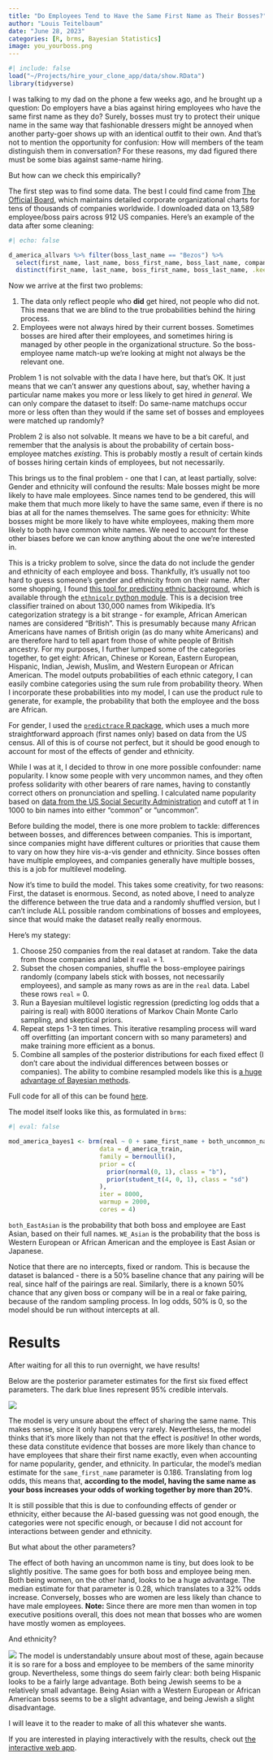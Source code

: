 ```yaml
---
title: "Do Employees Tend to Have the Same First Name as Their Bosses?"
author: "Louis Teitelbaum"
date: "June 28, 2023"
categories: [R, brms, Bayesian Statistics]
image: you_yourboss.png
---
```


```r
#| include: false
load("~/Projects/hire_your_clone_app/data/show.RData")
library(tidyverse)
```

I was talking to my dad on the phone a few weeks ago, and he brought up a question: Do employers have a bias against hiring employees who have the same first name as they do? Surely, bosses must try to protect their unique name in the same way that fashionable dressers might be annoyed when another party-goer shows up with an identical outfit to their own. And that's not to mention the opportunity for confusion: How will members of the team distinguish them in conversation? For these reasons, my dad figured there must be some bias against same-name hiring.

But how can we check this empirically?

The first step was to find some data. The best I could find came from [The Official Board](www.theofficialboard.com), which maintains detailed corporate organizational charts for tens of thousands of companies worldwide. I downloaded data on 13,589 employee/boss pairs across 912 US companies. Here's an example of the data after some cleaning:

```r
#| echo: false

d_america_allvars %>% filter(boss_last_name == "Bezos") %>% 
  select(first_name, last_name, boss_first_name, boss_last_name, company) %>% 
  distinct(first_name, last_name, boss_first_name, boss_last_name, .keep_all = TRUE)
```

Now we arrive at the first two problems:

1.  The data only reflect people who **did** get hired, not people who did not. This means that we are blind to the true probabilities behind the hiring process.
2.  Employees were not always hired by their current bosses. Sometimes bosses are hired after their employees, and sometimes hiring is managed by other people in the organizational structure. So the boss-employee name match-up we're looking at might not always be the relevant one.

Problem 1 is not solvable with the data I have here, but that's OK. It just means that we can't answer any questions about, say, whether having a particular name makes you more or less likely to get hired *in general*. We can only compare the dataset to itself: Do same-name matchups occur more or less often than they would if the same set of bosses and employees were matched up randomly?

Problem 2 is also not solvable. It means we have to be a bit careful, and remember that the analysis is about the probability of certain boss-employee matches *existing*. This is probably mostly a result of certain kinds of bosses hiring certain kinds of employees, but not necessarily.

This brings us to the final problem - one that I can, at least partially, solve: Gender and ethnicity will confound the results: Male bosses might be more likely to have male employees. Since names tend to be gendered, this will make them that much more likely to have the same same, even if there is no bias at all for the names themselves. The same goes for ethnicity: White bosses might be more likely to have white employees, making them more likely to both have common white names. We need to account for these other biases before we can know anything about the one we're interested in.

This is a tricky problem to solve, since the data do not include the gender and ethnicity of each employee and boss. Thankfully, it's usually not too hard to guess someone's gender and ethnicity from on their name. After some shopping, I found [this tool for predicting ethnic background](https://www3.cs.stonybrook.edu/~skiena/lydia/names.pdf), which is available through the [`ethnicolr` python module](https://ethnicolr.readthedocs.io). This is a decision tree classifier trained on about 130,000 names from Wikipedia. It's categorization strategy is a bit strange - for example, African American names are considered "British". This is presumably because many African Americans have names of British origin (as do many white Americans) and are therefore hard to tell apart from those of white people of British ancestry. For my purposes, I further lumped some of the categories together, to get eight: African, Chinese or Korean, Eastern European, Hispanic, Indian, Jewish, Muslim, and Western European or African American. The model outputs probabilities of each ethnic category, I can easily combine categories using the sum rule from probability theory. When I incorporate these probabilities into my model, I can use the product rule to generate, for example, the probability that both the employee and the boss are African.

For gender, I used the [`predictrace` R package](https://cran.r-project.org/web/packages/predictrace/vignettes/Predict-race-of-surname.html), which uses a much more straightforward approach (first names only) based on data from the US census. All of this is of course not perfect, but it should be good enough to account for most of the effects of gender and ethnicity.

While I was at it, I decided to throw in one more possible confounder: name popularity. I know some people with very uncommon names, and they often profess solidarity with other bearers of rare names, having to constantly correct others on pronunciation and spelling. I calculated name popularity based on [data from the US Social Security Administration](https://cran.r-project.org/web/packages/babynames/babynames.pdf) and cutoff at 1 in 1000 to bin names into either "common" or "uncommon".

Before building the model, there is one more problem to tackle: differences between bosses, and differences between companies. This is important, since companies might have different cultures or priorities that cause them to vary on how they hire vis-a-vis gender and ethnicity. Since bosses often have multiple employees, and companies generally have multiple bosses, this is a job for multilevel modeling.

Now it's time to build the model. This takes some creativity, for two reasons: First, the dataset is enormous. Second, as noted above, I need to analyze the difference between the true data and a randomly shuffled version, but I can't include ALL possible random combinations of bosses and employees, since that would make the dataset really really enormous.

Here's my stategy:

1.  Choose 250 companies from the real dataset at random. Take the data from those companies and label it `real` = 1.
2.  Subset the chosen companies, shuffle the boss-employee pairings randomly (company labels stick with bosses, not necessarily employees), and sample as many rows as are in the `real` data. Label these rows `real` = 0.
3.  Run a Bayesian multilevel logistic regression (predicting log odds that a pairing is real) with 8000 iterations of Markov Chain Monte Carlo sampling, and skeptical priors.
4.  Repeat steps 1-3 ten times. This iterative resampling process will ward off overfitting (an important concern with so many parameters) and make training more efficient as a bonus.
5.  Combine all samples of the posterior distributions for each fixed effect (I don't care about the individual differences between bosses or companies). The ability to combine resampled models like this is [a huge advantage of Bayesian methods](https://cran.r-project.org/web/packages/brms/vignettes/brms_missings.html).

Full code for all of this can be found [here](https://github.com/rimonim/hire_your_clone/blob/main/analysis.R).

The model itself looks like this, as formulated in `brms`:

```r
#| eval: false

mod_america_bayes1 <- brm(real ~ 0 + same_first_name + both_uncommon_names + both_men + boss_man + boss_woman + both_women + both_EastAsian + both_EastEuropean + both_Japanese + both_Indian + both_African + both_Muslim + both_WestEuropean + both_Jewish + both_Hispanic + both_Italian + WE_Asian + WE_Indian + WE_Muslim + WE_Hispanic + WE_Jewish + (0 + same_first_name | boss_ID) + (0 + same_first_name + both_uncommon_names + both_male + boss_male + boss_female + both_female + both_EastAsian + both_EastEuropean + both_Japanese + both_Indian + both_African + both_Muslim + both_WestEuropean + both_Jewish + both_Hispanic + both_Italian + WE_Asian + WE_Indian + WE_Muslim + WE_Hispanic + WE_Jewish | company_ID),
                         data = d_america_train,
                         family = bernoulli(),
                         prior = c(
                           prior(normal(0, 1), class = "b"),
                           prior(student_t(4, 0, 1), class = "sd")
                         ),
                         iter = 8000,
                         warmup = 2000,
                         cores = 4)
```

`both_EastAsian` is the probability that both boss and employee are East Asian, based on their full names. `WE_Asian` is the probability that the boss is Western European or African American and the employee is East Asian or Japanese.

Notice that there are no intercepts, fixed or random. This is because the dataset is balanced - there is a 50% baseline chance that any pairing will be real, since half of the pairings are real. Similarly, there is a known 50% chance that any given boss or company will be in a real or fake pairing, because of the random sampling process. In log odds, 50% is 0, so the model should be run without intercepts at all. 

# Results

After waiting for all this to run overnight, we have results!

Below are the posterior parameter estimates for the first six fixed effect parameters. The dark blue lines represent 95% credible intervals.

![](posteriors1.png)

The model is very unsure about the effect of sharing the same name. This makes sense, since it only happens very rarely. Nevertheless, the model thinks that it's more likely than not that the effect is _positive_! In other words, these data constitute evidence that bosses are more likely than chance to have employees that share their first name exactly, even when accounting for name popularity, gender, and ethnicity. 
In particular, the model's median estimate for the `same_first_name` parameter is 0.186. Translating from log odds, this means that, **according to the model, having the same name as your boss increases your odds of working together by more than 20%**. 

It is still possible that this is due to confounding effects of gender or ethnicity, either because the AI-based guessing was not good enough, the categories were not specific enough, or because I did not account for interactions between gender and ethnicity. 

But what about the other parameters? 

The effect of both having an uncommon name is tiny, but does look to be slightly positive. The same goes for both boss and employee being men. Both being women, on the other hand, looks to be a huge advantage. The median estimate for that parameter is 0.28, which translates to a 32% odds increase. Conversely, bosses who are women are less likely than chance to have male employees. **Note:** Since there are more men than women in top executive positions overall, this does not mean that bosses who are women have mostly women as employees.

And ethnicity?

![](posteriors2.png)
The model is understandably unsure about most of these, again because it is so rare for a boss and employee to be members of the same minority group. Nevertheless, some things do seem fairly clear: both being Hispanic looks to be a fairly large advantage. Both being Jewish seems to be a relatively small advantage. Being Asian with a Western European or African American boss seems to be a slight advantage, and being Jewish a slight disadvantage.

I will leave it to the reader to make of all this whatever she wants.

If you are interested in playing interactively with the results, check out [the interactive web app](https://rimonim.shinyapps.io/hire_your_clone/). 